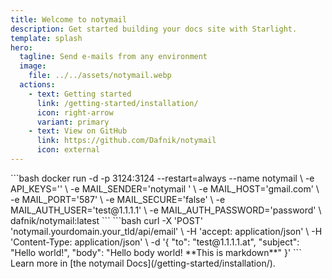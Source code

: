 ```yaml
---
title: Welcome to notymail
description: Get started building your docs site with Starlight.
template: splash
hero:
  tagline: Send e-mails from any environment
  image:
    file: ../../assets/notymail.webp
  actions:
    - text: Getting started
      link: /getting-started/installation/
      icon: right-arrow
      variant: primary
    - text: View on GitHub
      link: https://github.com/Dafnik/notymail
      icon: external
---
```



<CardGrid stagger>
  <Card title="Setup with Docker" icon="setting">
    ```bash
    docker run -d -p 3124:3124 --restart=always --name notymail \
      -e API_KEYS='' \
      -e MAIL_SENDER='notymail <test@1.1.1.1>' \
      -e MAIL_HOST='gmail.com' \
      -e MAIL_PORT='587' \
      -e MAIL_SECURE='false' \
      -e MAIL_AUTH_USER='test@1.1.1.1' \
      -e MAIL_AUTH_PASSWORD='password' \
      dafnik/notymail:latest
    ```
  </Card>
  <Card title="Use with curl" icon="pencil">
    ```bash
    curl -X 'POST' 'notymail.yourdomain.your_tld/api/email' \
      -H 'accept: application/json' \
      -H 'Content-Type: application/json' \
      -d '{
        "to": "test@1.1.1.1.at",
        "subject": "Hello world!",
        "body": "Hello body world! **This is markdown**"
      }'
    ```
  </Card>
  <Card title="Read the docs" icon="open-book">
    Learn more in [the notymail Docs](/getting-started/installation/).
  </Card>
</CardGrid>
